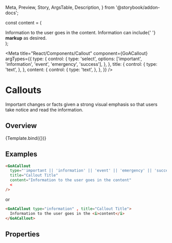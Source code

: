   Meta,
  Preview,
  Story,
  ArgsTable,
  Description,
} from '@storybook/addon-docs';

const content = (
  <div>
    Information to the user goes in the content. Information can include{' '}
    <b>markup</b> as desired.
  </div>
);

<Meta
  title="React/Components/Callout"
  component={GoACallout}
  argTypes={{
    type: {
      control: {
        type: 'select',
        options: ['important', 'information', 'event', 'emergency', 'success'],
      },
    },
    title: {
      control: {
        type: 'text',
      },
    },
    content: {
      control: {
        type: 'text',
      },
    },
  }}
/>

# Callouts

Important changes or facts given a strong visual emphasis so that users take
notice and read the information.

## Overview


<Canvas>
  <Story
    name="Variants"
    height={200}
    args={{
      type: 'information',
      title: 'Callout Title',
      content: '',
    }}
  >
    {Template.bind({})}
  </Story>
</Canvas>

## Examples

```html
<GoACallout
  type="'important || 'information' || 'event' || 'emergency' || 'success'"
  title="Callout Title"
  content="Information to the user goes in the content"
  <
/>
```

or

```html
<GoACallout type="information" , title="Callout Title">
  Information to the user goes in the <i>content</i>
</GoACallout>
```

## Properties

<Description of={GoACallout} />
<ArgsTable of={GoACallout} />
